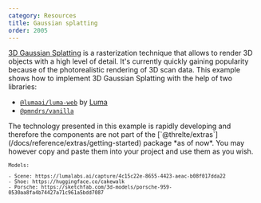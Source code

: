 ```yaml
---
category: Resources
title: Gaussian splatting
order: 2005
---
```


[3D Gaussian Splatting](https://huggingface.co/blog/gaussian-splatting) is a
rasterization technique that allows to render 3D objects with a high level of
detail. It's currently quickly gaining popularity because of the photorealistic
rendering of 3D scan data. This example shows how to implement 3D Gaussian
Splatting with the help of two libraries:

- [`@lumaai/luma-web`](https://lumalabs.ai/luma-web-library) by [Luma](https://lumalabs.ai/)
- [`@pmndrs/vanilla`](https://github.com/pmndrs/drei-vanilla)

<Tip type="experimental">
  The technology presented in this example is rapidly developing and therefore the components are
  not part of the [`@threlte/extras`](/docs/reference/extras/getting-started) package *as of now*.
  You may however copy and paste them into your project and use them as you wish.
</Tip>

<Example
  path="misc/gaussian-splatting"
  iframe
  showFile="Scene.svelte"
  expandCode
/>

<small>

    Models:

    - Scene: https://lumalabs.ai/capture/4c15c22e-8655-4423-aeac-b08f017dda22
    - Shoe: https://huggingface.co/cakewalk
    - Porsche: https://sketchfab.com/3d-models/porsche-959-0530aa8fa4b74427a71c961a5bdd7087

</small>
